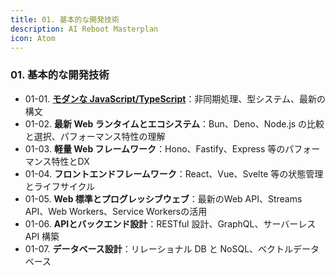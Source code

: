 ```yaml
---
title: 01. 基本的な開発技術
description: AI Reboot Masterplan
icon: Atom
---
```


### 01. 基本的な開発技術

- 01-01. [**モダンな JavaScript/TypeScript**](./01-basic-development-technologies/01_modern_java_script_type_script)：非同期処理、型システム、最新の構文
- 01-02. **最新 Web ランタイムとエコシステム**：Bun、Deno、Node.js の比較と選択、パフォーマンス特性の理解
- 01-03. **軽量 Web フレームワーク**：Hono、Fastify、Express 等のパフォーマンス特性とDX
- 01-04. **フロントエンドフレームワーク**：React、Vue、Svelte 等の状態管理とライフサイクル
- 01-05. **Web 標準とプログレッシブウェブ**：最新のWeb API、Streams API、Web Workers、Service Workersの活用
- 01-06. **APIとバックエンド設計**：RESTful 設計、GraphQL、サーバーレス API 構築
- 01-07. **データベース設計**：リレーショナル DB と NoSQL、ベクトルデータベース

